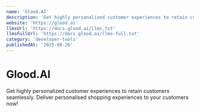 ```yaml
---
name: 'Glood.AI'
description: 'Get highly personalized customer experiences to retain customers seamlessly. Deliver personalised shopping experiences to your customers now!'
website: 'https://glood.ai'
llmsUrl: 'https://docs.glood.ai/llms.txt'
llmsFullUrl: 'https://docs.glood.ai/llms-full.txt'
category: 'developer-tools'
publishedAt: '2025-08-26'
---
```


# Glood.AI

Get highly personalized customer experiences to retain customers seamlessly. Deliver personalised shopping experiences to your customers now!
